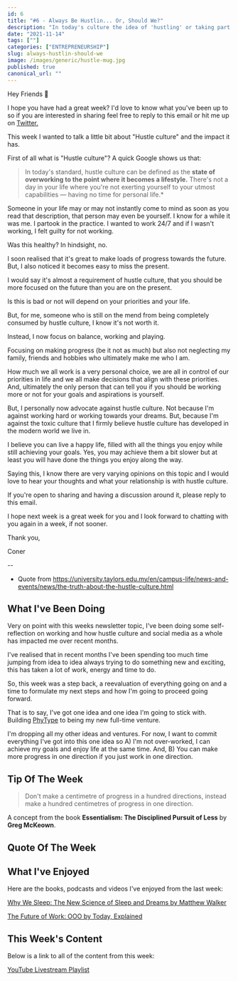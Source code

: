 ```yaml
---
id: 6
title: "#6 - Always Be Hustlin... Or, Should We?"
description: "In today's culture the idea of 'hustling' or taking part in 'hustle culture' has become almost a norm. But, should we do it?"
date: "2021-11-14"
tags: [""]
categories: ["ENTREPRENEURSHIP"]
slug: always-hustlin-should-we
image: /images/generic/hustle-mug.jpg
published: true
canonical_url: ""
---
```


Hey Friends 👋

I hope you have had a great week? I'd love to know what you've been up to so if you are interested in sharing feel free to reply to this email or hit me up on [Twitter.](https://twitter.com/MrConerMurphy/)

This week I wanted to talk a little bit about "Hustle culture" and the impact it has.

First of all what is "Hustle culture"? A quick Google shows us that:

> In today's standard, hustle culture can be defined as the **state of overworking to the point where it becomes a lifestyle.** There's not a day in your life where you're not exerting yourself to your utmost capabilities — having no time for personal life.\*

Someone in your life may or may not instantly come to mind as soon as you read that description, that person may even be yourself. I know for a while it was me. I partook in the practice. I wanted to work 24/7 and if I wasn't working, I felt guilty for not working.

Was this healthy? In hindsight, no.

I soon realised that it's great to make loads of progress towards the future. But, I also noticed it becomes easy to miss the present.

I would say it's almost a requirement of hustle culture, that you should be more focused on the future than you are on the present.

Is this is bad or not will depend on your priorities and your life.

But, for me, someone who is still on the mend from being completely consumed by hustle culture, I know it's not worth it.

Instead, I now focus on balance, working and playing.

Focusing on making progress (be it not as much) but also not neglecting my family, friends and hobbies who ultimately make me who I am.

How much we all work is a very personal choice, we are all in control of our priorities in life and we all make decisions that align with these priorities. And, ultimately the only person that can tell you if you should be working more or not for your goals and aspirations is yourself.

But, I personally now advocate against hustle culture. Not because I'm against working hard or working towards your dreams. But, because I'm against the toxic culture that I firmly believe hustle culture has developed in the modern world we live in.

I believe you can live a happy life, filled with all the things you enjoy while still achieving your goals. Yes, you may achieve them a bit slower but at least you will have done the things you enjoy along the way.

Saying this, I know there are very varying opinions on this topic and I would love to hear your thoughts and what your relationship is with hustle culture.

If you're open to sharing and having a discussion around it, please reply to this email.

I hope next week is a great week for you and I look forward to chatting with you again in a week, if not sooner.

Thank you,

Coner

--

- Quote from https://university.taylors.edu.my/en/campus-life/news-and-events/news/the-truth-about-the-hustle-culture.html

## What I've Been Doing

Very on point with this weeks newsletter topic, I've been doing some self-reflection on working and how hustle culture and social media as a whole has impacted me over recent months.

I've realised that in recent months I've been spending too much time jumping from idea to idea always trying to do something new and exciting, this has taken a lot of work, energy and time to do.

So, this week was a step back, a reevaluation of everything going on and a time to formulate my next steps and how I'm going to proceed going forward.

That is to say, I've got one idea and one idea I'm going to stick with. Building [PhyType](https://phytype.com/) to being my new full-time venture.

I'm dropping all my other ideas and ventures. For now, I want to commit everything I've got into this one idea so A) I'm not over-worked, I can achieve my goals and enjoy life at the same time. And, B) You can make more progress in one direction if you just work in one direction.

## Tip Of The Week

> Don't make a centimetre of progress in a hundred directions, instead make a hundred centimetres of progress in one direction.

A concept from the book **Essentialism: The Disciplined Pursuit of Less** by **Greg McKeown**.

## Quote Of The Week

<BlockQuoteAuthor
  quote="In the beginner’s mind, there are many possibilities, but in the expert’s mind, there are few."
  caption="Shoe Dog by Phil Knight"
/>

## What I've Enjoyed

Here are the books, podcasts and videos I've enjoyed from the last week:

[Why We Sleep: The New Science of Sleep and Dreams by Matthew Walker](https://www.amazon.co.uk/Why-We-Sleep-Science-Dreams/dp/0141983760/ref=tmm_pap_swatch_0?_encoding=UTF8&qid=1636921595&sr=8-1)

[The Future of Work: OOO by Today, Explained](https://open.spotify.com/episode/7D9dj2On5sre3bLIDYfpdS?si=929d027a9f604c25)

## This Week's Content

Below is a link to all of the content from this week:

[YouTube Livestream Playlist](https://www.youtube.com/playlist?list=PLRbCPnFLHeCDCrTYhu2uRifr7TgdMnb4P)
